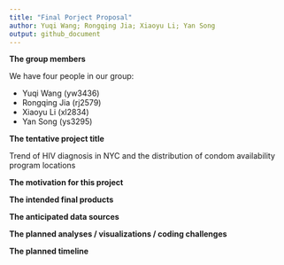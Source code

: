 ```yaml
---
title: "Final Porject Proposal"
author: Yuqi Wang; Rongqing Jia; Xiaoyu Li; Yan Song
output: github_document
---
```


**The group members**

We have four people in our group:

* Yuqi Wang (yw3436)
* Rongqing Jia (rj2579)
* Xiaoyu Li (xl2834)
* Yan Song (ys3295)

**The tentative project title**

Trend of HIV diagnosis in NYC and the distribution of condom availability program locations


**The motivation for this project**

**The intended final products**

**The anticipated data sources**

**The planned analyses / visualizations / coding challenges**

**The planned timeline**




